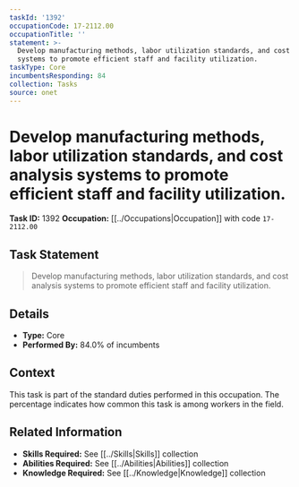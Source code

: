 ```yaml
---
taskId: '1392'
occupationCode: 17-2112.00
occupationTitle: ''
statement: >-
  Develop manufacturing methods, labor utilization standards, and cost analysis
  systems to promote efficient staff and facility utilization.
taskType: Core
incumbentsResponding: 84
collection: Tasks
source: onet
---
```

# Develop manufacturing methods, labor utilization standards, and cost analysis systems to promote efficient staff and facility utilization.

**Task ID:** 1392
**Occupation:** [[../Occupations|Occupation]] with code `17-2112.00`

## Task Statement

> Develop manufacturing methods, labor utilization standards, and cost analysis systems to promote efficient staff and facility utilization.

## Details

- **Type:** Core
- **Performed By:** 84.0% of incumbents

## Context

This task is part of the standard duties performed in this occupation. The percentage indicates how common this task is among workers in the field.

## Related Information

- **Skills Required:** See [[../Skills|Skills]] collection
- **Abilities Required:** See [[../Abilities|Abilities]] collection
- **Knowledge Required:** See [[../Knowledge|Knowledge]] collection
